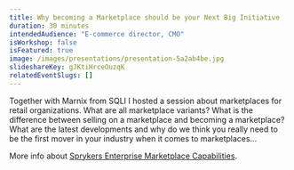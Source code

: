 ```yaml
---
title: Why becoming a Marketplace should be your Next Big Initiative
duration: 30 minutes
intendedAudience: "E-commerce director, CMO"
isWorkshop: false
isFeatured: true
image: /images/presentations/presentation-5a2ab4be.jpg
slideshareKey: gJKtiHrceOuzqK
relatedEventSlugs: []
---
```


Together with Marnix from SQLI I hosted a session about marketplaces for retail organizations. What are all marketplace variants? What is the difference between selling on a marketplace and becoming a marketplace? What are the latest developments and why do we think you really need to be the first mover in your industry when it comes to marketplaces...

More info about [Sprykers Enterprise Marketplace Capabilities](https://spryker.com/en/marketplace/).
